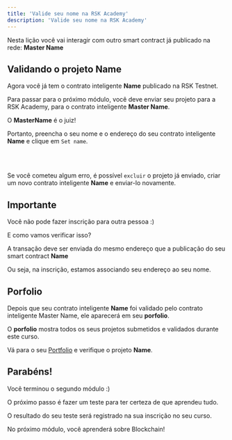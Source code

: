 ```yaml
---
title: 'Valide seu nome na RSK Academy'
description: 'Valide seu nome na RSK Academy'
---
```


Nesta lição você vai interagir com outro smart contract já publicado na rede: **Master Name**

## Validando o projeto **Name**

Agora você já tem o contrato inteligente **Name** publicado na RSK Testnet.

Para passar para o próximo módulo, você deve enviar seu projeto para a RSK Academy,
para o contrato inteligente **Master Name**.

O **MasterName** é o juiz!

Portanto, preencha o seu nome e o endereço do seu contrato inteligente **Name** e clique em
`Set name`.

<br />
<MasterName />
<br />

Se você cometeu algum erro, é possível `excluir` o projeto já enviado,
criar um novo contrato inteligente **Name** e enviar-lo novamente.

## Importante

Você não pode fazer inscrição para outra pessoa :)

E como vamos verificar isso?

A transação deve ser enviada do mesmo endereço que a publicação do seu smart contract **Name**

Ou seja, na inscrição, estamos associando seu endereço ao seu nome.

## Porfolio

Depois que seu contrato inteligente **Name** foi validado pelo contrato inteligente Master Name,
ele aparecerá em seu **porfolio**.

O **porfolio** mostra todos os seus projetos submetidos e validados durante este curso.

Vá para o seu [Portfolio](/portfolio)
e verifique o projeto **Name**.

## Parabéns!

Você terminou o segundo módulo :)

O próximo passo é fazer um teste para ter certeza de que aprendeu tudo.

O resultado do seu teste será registrado na sua inscrição no seu curso.

No próximo módulo, você aprenderá sobre Blockchain!
